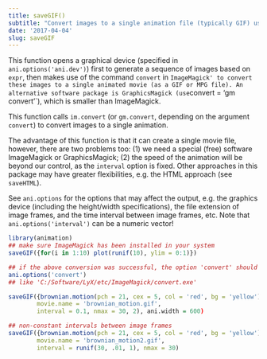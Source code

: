 ```yaml
---
title: saveGIF()
subtitle: "Convert images to a single animation file (typically GIF) using ImageMagick or GraphicsMagick"
date: '2017-04-04'
slug: saveGIF
---
```


This function opens a graphical device (specified in
`ani.options('ani.dev')`) first to generate a sequence of images based
on `expr`, then makes use of the command `convert` in
`ImageMagick' to convert these images to a single animated movie (as a GIF or
MPG file). An alternative software package is GraphicsMagick (use
`convert = 'gm convert'`), which is smaller than ImageMagick.

This function calls `im.convert` (or `gm.convert`,
depending on the argument `convert`) to convert images to a single
animation.

The advantage of this function is that it can create a single movie file,
however, there are two problems too: (1) we need a special (free) software
ImageMagick or GraphicsMagick; (2) the speed of the animation will be beyond
our control, as the `interval` option is fixed. Other approaches in this
package may have greater flexibilities, e.g. the HTML approach (see
`saveHTML`).

See `ani.options` for the options that may affect the output,
e.g.  the graphics device (including the height/width specifications), the
file extension of image frames, and the time interval between image frames,
etc.  Note that `ani.options('interval')` can be a numeric vector!
 
```r
library(animation)
## make sure ImageMagick has been installed in your system
saveGIF({for(i in 1:10) plot(runif(10), ylim = 0:1)})

## if the above conversion was successful, the option 'convert' should not be NULL under Windows
ani.options('convert')
## like 'C:/Software/LyX/etc/ImageMagick/convert.exe'

saveGIF({brownian.motion(pch = 21, cex = 5, col = 'red', bg = 'yellow')},
        movie.name = 'brownian_motion.gif',
        interval = 0.1, nmax = 30, 2), ani.width = 600)

## non-constant intervals between image frames
saveGIF({brownian.motion(pch = 21, cex = 5, col = 'red', bg = 'yellow')},
        movie.name = 'brownian_motion2.gif',
        interval = runif(30, .01, 1), nmax = 30)
```

